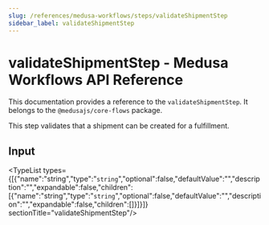 ```yaml
---
slug: /references/medusa-workflows/steps/validateShipmentStep
sidebar_label: validateShipmentStep
---
```



# validateShipmentStep - Medusa Workflows API Reference

This documentation provides a reference to the `validateShipmentStep`. It belongs to the `@medusajs/core-flows` package.

This step validates that a shipment can be created for a fulfillment.

## Input

<TypeList types={[{"name":"string","type":"`string`","optional":false,"defaultValue":"","description":"","expandable":false,"children":[{"name":"string","type":"`string`","optional":false,"defaultValue":"","description":"","expandable":false,"children":[]}]}]}  sectionTitle="validateShipmentStep"/>
